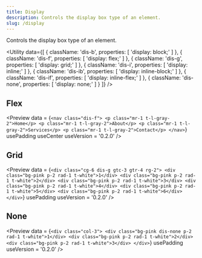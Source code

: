 ```yaml
---
title: Display
description: Controls the display box type of an element.
slug: /display
---
```



Controls the display box type of an element.

<Utility
  data={[
    {
      className: 'dis-b',
      properties: [
        'display: block;'
      ]
    },
    {
      className: 'dis-f',
      properties: [
        'display: flex;'
      ]
    },
    {
      className: 'dis-g',
      properties: [
        'display: grid;'
      ]
    },
    {
      className: 'dis-i',
      properties: [
        'display: inline;'
      ]
    },
    {
      className: 'dis-ib',
      properties: [
        'display: inline-block;'
      ]
    },
    {
      className: 'dis-if',
      properties: [
        'display: inline-flex;'
      ]
    },
    {
      className: 'dis-none',
      properties: [
        'display: none;'
      ]
    }
  ]}
/>

## Flex

<Preview
  data = {`<nav class="dis-f">
      <p class="mr-1 t-l-gray-2">Home</p>
      <p class="mr-1 t-l-gray-2">About</p>
      <p class="mr-1 t-l-gray-2">Services</p>
      <p class="mr-1 t-l-gray-2">Contact</p>
    </nav>`}
  usePadding
  useCenter
  useVersion = '0.2.0'
/>

## Grid

<Preview
  data = {`<div class="cg-6 dis-g gtc-3 gtr-4 rg-2">
      <div class="bg-pink p-2 rad-1 t-white">1</div>
      <div class="bg-pink p-2 rad-1 t-white">2</div>
      <div class="bg-pink p-2 rad-1 t-white">3</div>
      <div class="bg-pink p-2 rad-1 t-white">4</div>
      <div class="bg-pink p-2 rad-1 t-white">5</div>
      <div class="bg-pink p-2 rad-1 t-white">6</div>
    </div>`}
  usePadding
  useVersion = '0.2.0'
/>

## None

<Preview
  data = {`<div class="col-3">
      <div class="bg-pink dis-none p-2 rad-1 t-white">1</div>
      <div class="bg-pink p-2 rad-1 t-white">2</div>
      <div class="bg-pink p-2 rad-1 t-white">3</div>
    </div>`}
  usePadding
  useVersion = '0.2.0'
/>